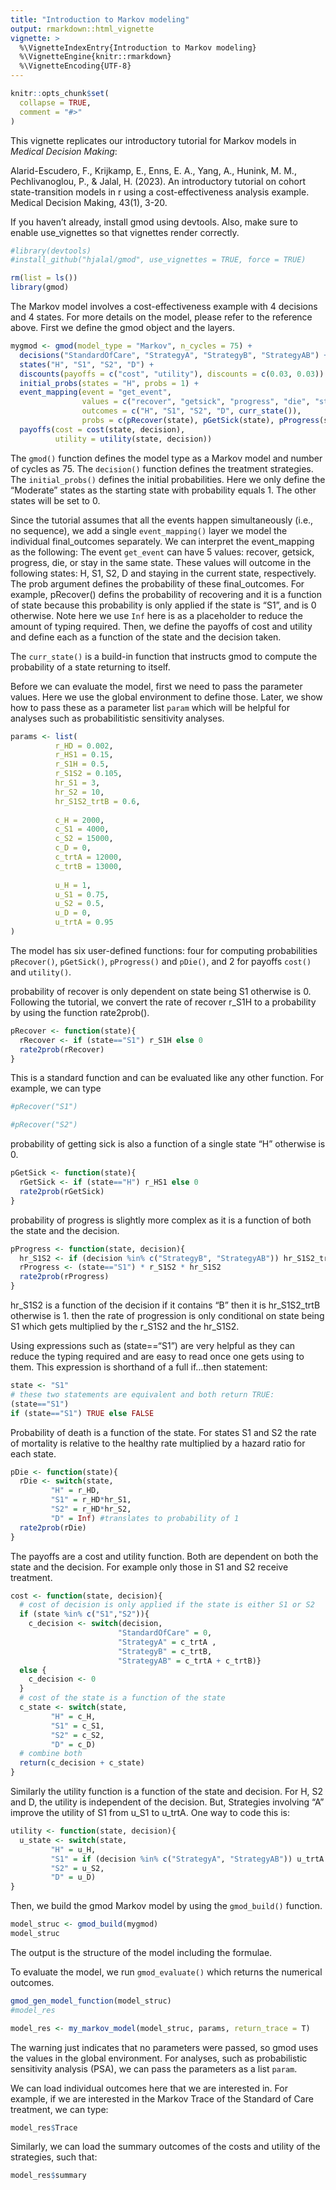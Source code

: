 ```yaml
---
title: "Introduction to Markov modeling"
output: rmarkdown::html_vignette
vignette: >
  %\VignetteIndexEntry{Introduction to Markov modeling}
  %\VignetteEngine{knitr::rmarkdown}
  %\VignetteEncoding{UTF-8}
---
```


```r
knitr::opts_chunk$set(
  collapse = TRUE,
  comment = "#>"
)
```

This vignette replicates our introductory tutorial for Markov models in *Medical Decision Making*:  

Alarid-Escudero, F., Krijkamp, E., Enns, E. A., Yang, A., Hunink, M. M., Pechlivanoglou, P., & Jalal, H. (2023). An introductory tutorial on cohort state-transition models in r using a cost-effectiveness analysis example. Medical Decision Making, 43(1), 3-20.

If you haven't already, install gmod using devtools.  Also, make sure to enable use_vignettes so that vignettes render correctly.
```r
#library(devtools)
#install_github("hjalal/gmod", use_vignettes = TRUE, force = TRUE)
```

```r
rm(list = ls())
library(gmod)
```

The Markov model involves a cost-effectiveness example with 4 decisions and 4 states. For more details on the model, please refer to the reference above. First we define the gmod object and the layers. 
```r
mygmod <- gmod(model_type = "Markov", n_cycles = 75) + 
  decisions("StandardOfCare", "StrategyA", "StrategyB", "StrategyAB") + 
  states("H", "S1", "S2", "D") + 
  discounts(payoffs = c("cost", "utility"), discounts = c(0.03, 0.03)) + 
  initial_probs(states = "H", probs = 1) +  
  event_mapping(event = "get_event",  
                values = c("recover", "getsick", "progress", "die", "stay"), 
                outcomes = c("H", "S1", "S2", "D", curr_state()), 
                probs = c(pRecover(state), pGetSick(state), pProgress(state, decision), pDie(state), Inf)) +  
  payoffs(cost = cost(state, decision), 
          utility = utility(state, decision))
```

The `gmod()` function defines the model type as a Markov model and number of cycles as 75. The `decision()` function defines the treatment strategies.  The `initial_probs()` defines the initial probabilities. Here we only define the "Moderate" states as the starting state with probability equals 1. The other states will be set to 0. 

Since the tutorial assumes that all the events happen simultaneously (i.e., no sequence), we add a single `event_mapping()` layer we model the individual final_outcomes separately.  We can interpret the event_mapping as the following: The event `get_event` can have 5 values: recover, getsick, progress, die, or stay in the same state.  These values will outcome in the following states: H, S1, S2, D and staying in the current state, respectively. The prob argument defines the probability of these final_outcomes.  For example, pRecover() defins the probability of recovering and it is a function of state because this probability is only applied if the state is "S1", and is 0 otherwise. Note here we use `Inf` here is as a placeholder to reduce the amount of typing required. Then, we define the payoffs of cost and utility and define each as a function of the state and the decision taken.

The `curr_state()` is a build-in function that instructs gmod to compute the probability of a state returning to itself.

Before we can evaluate the model, first we need to pass the parameter values. Here we use the global environment to define those. Later, we show how to pass these as a parameter list `param` which will be helpful for analyses such as probabilitistic sensitivity analyses. 
```r
params <- list(
          r_HD = 0.002,
          r_HS1 = 0.15,
          r_S1H = 0.5,
          r_S1S2 = 0.105,
          hr_S1 = 3,
          hr_S2 = 10,
          hr_S1S2_trtB = 0.6,
          
          c_H = 2000,
          c_S1 = 4000,
          c_S2 = 15000,
          c_D = 0,
          c_trtA = 12000,
          c_trtB = 13000,
          
          u_H = 1,
          u_S1 = 0.75,
          u_S2 = 0.5,
          u_D = 0,
          u_trtA = 0.95
)
```


The model has six user-defined functions: four for computing probabilities `pRecover()`, `pGetSick()`, `pProgress()` and `pDie()`, and 2 for payoffs `cost()` and `utility()`.  

probability of recover is only dependent on state being S1 otherwise is 0.  Following the tutorial, we convert the rate of recover r_S1H to a probability by using the function rate2prob().
```r
pRecover <- function(state){
  rRecover <- if (state=="S1") r_S1H else 0
  rate2prob(rRecover)
}
```
This is a standard function and can be evaluated like any other function.  For example, we can type
```r
#pRecover("S1")

#pRecover("S2")
```

probability of getting sick is also a function of a single state "H" otherwise is 0.
```r
pGetSick <- function(state){
  rGetSick <- if (state=="H") r_HS1 else 0
  rate2prob(rGetSick)
}
```

probability of progress is slightly more complex as it is a function of both the state and the decision.  
```r
pProgress <- function(state, decision){
  hr_S1S2 <- if (decision %in% c("StrategyB", "StrategyAB")) hr_S1S2_trtB else 1
  rProgress <- (state=="S1") * r_S1S2 * hr_S1S2
  rate2prob(rProgress)
}
```
hr_S1S2 is a function of the decision if it contains "B" then it is hr_S1S2_trtB otherwise is 1.  then the rate of progression is only conditional on state being S1 which gets multiplied by the r_S1S2 and the hr_S1S2.

Using expressions such as (state=="S1") are very helpful as they can reduce the typing required and are easy to read once one gets using to them.  This expression is shorthand of a full if...then statement: 

```r
state <- "S1"
# these two statements are equivalent and both return TRUE:
(state=="S1")
if (state=="S1") TRUE else FALSE

```

Probability of death is a function of the state. For states S1 and S2 the rate of mortality is relative to the healthy rate multiplied by a hazard ratio for each state.
```r
pDie <- function(state){
  rDie <- switch(state, 
         "H" = r_HD,
         "S1" = r_HD*hr_S1,
         "S2" = r_HD*hr_S2,
         "D" = Inf) #translates to probability of 1
  rate2prob(rDie)
}
```

The payoffs are a cost and utility function. Both are dependent on both the state and the decision. For example only those in S1 and S2 receive treatment.
```r
cost <- function(state, decision){
  # cost of decision is only applied if the state is either S1 or S2
  if (state %in% c("S1","S2")){
    c_decision <- switch(decision,
                        "StandardOfCare" = 0,
                        "StrategyA" = c_trtA ,
                        "StrategyB" = c_trtB,
                        "StrategyAB" = c_trtA + c_trtB)}
  else {
    c_decision <- 0
  }
  # cost of the state is a function of the state
  c_state <- switch(state, 
         "H" = c_H,
         "S1" = c_S1,
         "S2" = c_S2,
         "D" = c_D)
  # combine both
  return(c_decision + c_state)
}
```

Similarly the utility function is a function of the state and decision. For H, S2 and D, the utility is independent of the decision. But, Strategies involving "A" improve the utility of S1 from u_S1 to u_trtA. One way to code this is:
```r
utility <- function(state, decision){
  u_state <- switch(state, 
         "H" = u_H,
         "S1" = if (decision %in% c("StrategyA", "StrategyAB")) u_trtA else u_S1,
         "S2" = u_S2,
         "D" = u_D)
}
```

Then, we build the gmod Markov model by using the `gmod_build()` function.
```r
model_struc <- gmod_build(mygmod)
model_struc
```
The output is the structure of the model including the formulae.  

To evaluate the model, we run `gmod_evaluate()` which returns the numerical outcomes. 
```r
gmod_gen_model_function(model_struc)
#model_res
```

```r
model_res <- my_markov_model(model_struc, params, return_trace = T)
```

The warning just indicates that no parameters were passed, so gmod uses the values in the global environment.  For analyses, such as probabilistic sensitivity analysis (PSA), we can pass the parameters as a list `param`. 

We can load individual outcomes here that we are interested in. For example, if we are interested in the Markov Trace of the Standard of Care treatment, we can type: 
```r
model_res$Trace
```

Similarly, we can load the summary outcomes of the costs and utility of the strategies, such that:
```r
model_res$summary
```


